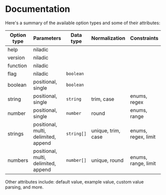 # Documentation

Here's a summary of the available option types and some of their attributes:

| Option type | Parameters                           | Data type  | Normalization      | Constraints         |
| ----------- | ------------------------------------ | ---------- | ------------------ | ------------------- |
| help        | niladic                              |            |                    |                     |
| version     | niladic                              |            |                    |                     |
| function    | niladic                              |            |                    |                     |
| flag        | niladic                              | `boolean`  |                    |                     |
| boolean     | positional, single                   | `boolean`  |                    |                     |
| string      | positional, single                   | `string`   | trim, case         | enums, regex        |
| number      | positional, single                   | `number`   | round              | enums, range        |
| strings     | positional, multi, delimited, append | `string[]` | unique, trim, case | enums, regex, limit |
| numbers     | positional, multi, delimited, append | `number[]` | unique, round      | enums, range, limit |

Other attributes include: default value, example value, custom value parsing, and more.
